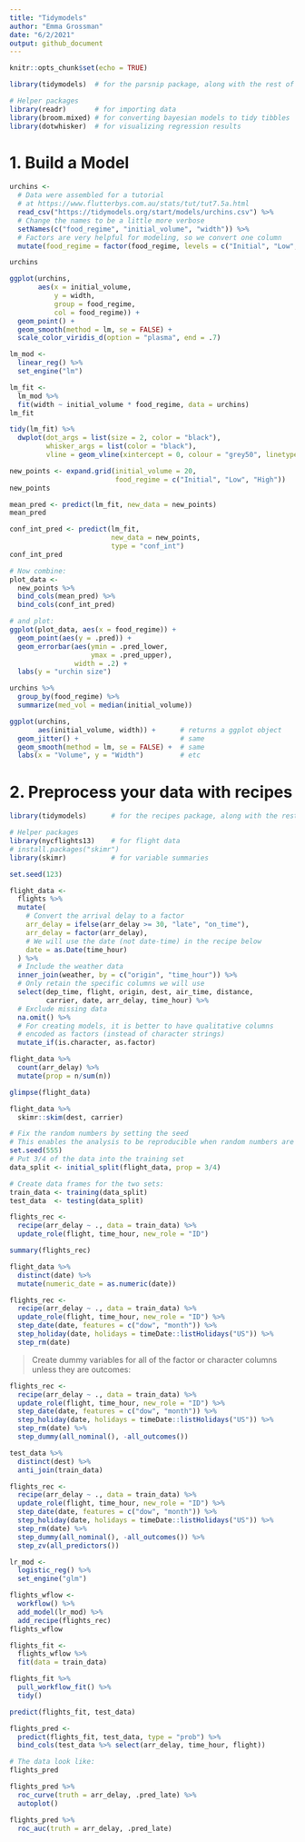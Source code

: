 ```yaml
---
title: "Tidymodels"
author: "Emma Grossman"
date: "6/2/2021"
output: github_document
---
```


```r
knitr::opts_chunk$set(echo = TRUE)
```

```r
library(tidymodels)  # for the parsnip package, along with the rest of tidymodels

# Helper packages
library(readr)       # for importing data
library(broom.mixed) # for converting bayesian models to tidy tibbles
library(dotwhisker)  # for visualizing regression results
```
# 1. Build a Model
```r
urchins <-
  # Data were assembled for a tutorial 
  # at https://www.flutterbys.com.au/stats/tut/tut7.5a.html
  read_csv("https://tidymodels.org/start/models/urchins.csv") %>% 
  # Change the names to be a little more verbose
  setNames(c("food_regime", "initial_volume", "width")) %>% 
  # Factors are very helpful for modeling, so we convert one column
  mutate(food_regime = factor(food_regime, levels = c("Initial", "Low", "High")))
```

```r
urchins
```

```r
ggplot(urchins,
       aes(x = initial_volume, 
           y = width, 
           group = food_regime, 
           col = food_regime)) + 
  geom_point() + 
  geom_smooth(method = lm, se = FALSE) +
  scale_color_viridis_d(option = "plasma", end = .7)
```

```r
lm_mod <- 
  linear_reg() %>% 
  set_engine("lm")
```


```r
lm_fit <- 
  lm_mod %>% 
  fit(width ~ initial_volume * food_regime, data = urchins)
lm_fit
```

```r
tidy(lm_fit) %>% 
  dwplot(dot_args = list(size = 2, color = "black"),
         whisker_args = list(color = "black"),
         vline = geom_vline(xintercept = 0, colour = "grey50", linetype = 2))

```

```r
new_points <- expand.grid(initial_volume = 20, 
                          food_regime = c("Initial", "Low", "High"))
new_points
```

```r
mean_pred <- predict(lm_fit, new_data = new_points)
mean_pred
```

```r
conf_int_pred <- predict(lm_fit, 
                         new_data = new_points, 
                         type = "conf_int")
conf_int_pred

# Now combine: 
plot_data <- 
  new_points %>% 
  bind_cols(mean_pred) %>% 
  bind_cols(conf_int_pred)

# and plot:
ggplot(plot_data, aes(x = food_regime)) + 
  geom_point(aes(y = .pred)) + 
  geom_errorbar(aes(ymin = .pred_lower, 
                    ymax = .pred_upper),
                width = .2) + 
  labs(y = "urchin size")

```

```r
urchins %>% 
  group_by(food_regime) %>% 
  summarize(med_vol = median(initial_volume))
```

```r
ggplot(urchins,
       aes(initial_volume, width)) +      # returns a ggplot object 
  geom_jitter() +                         # same
  geom_smooth(method = lm, se = FALSE) +  # same                    
  labs(x = "Volume", y = "Width")         # etc

```

# 2. Preprocess your data with recipes

```r
library(tidymodels)      # for the recipes package, along with the rest of tidymodels

# Helper packages
library(nycflights13)    # for flight data
# install.packages("skimr")
library(skimr)           # for variable summaries
```

```r
set.seed(123)

flight_data <- 
  flights %>% 
  mutate(
    # Convert the arrival delay to a factor
    arr_delay = ifelse(arr_delay >= 30, "late", "on_time"),
    arr_delay = factor(arr_delay),
    # We will use the date (not date-time) in the recipe below
    date = as.Date(time_hour)
  ) %>% 
  # Include the weather data
  inner_join(weather, by = c("origin", "time_hour")) %>% 
  # Only retain the specific columns we will use
  select(dep_time, flight, origin, dest, air_time, distance, 
         carrier, date, arr_delay, time_hour) %>% 
  # Exclude missing data
  na.omit() %>% 
  # For creating models, it is better to have qualitative columns
  # encoded as factors (instead of character strings)
  mutate_if(is.character, as.factor)

```

```r
flight_data %>% 
  count(arr_delay) %>% 
  mutate(prop = n/sum(n))
```

```r
glimpse(flight_data)
```

```r
flight_data %>% 
  skimr::skim(dest, carrier) 
```

```r
# Fix the random numbers by setting the seed 
# This enables the analysis to be reproducible when random numbers are used 
set.seed(555)
# Put 3/4 of the data into the training set 
data_split <- initial_split(flight_data, prop = 3/4)

# Create data frames for the two sets:
train_data <- training(data_split)
test_data  <- testing(data_split)

```

```r
flights_rec <- 
  recipe(arr_delay ~ ., data = train_data) %>% 
  update_role(flight, time_hour, new_role = "ID") 

```

```r
summary(flights_rec)
```

```r
flight_data %>% 
  distinct(date) %>% 
  mutate(numeric_date = as.numeric(date)) 
```


```r
flights_rec <- 
  recipe(arr_delay ~ ., data = train_data) %>% 
  update_role(flight, time_hour, new_role = "ID") %>% 
  step_date(date, features = c("dow", "month")) %>%               
  step_holiday(date, holidays = timeDate::listHolidays("US")) %>% 
  step_rm(date)
```

> Create dummy variables for all of the factor or character columns unless they are outcomes:

```r
flights_rec <- 
  recipe(arr_delay ~ ., data = train_data) %>% 
  update_role(flight, time_hour, new_role = "ID") %>% 
  step_date(date, features = c("dow", "month")) %>% 
  step_holiday(date, holidays = timeDate::listHolidays("US")) %>% 
  step_rm(date) %>% 
  step_dummy(all_nominal(), -all_outcomes())
```

```r
test_data %>% 
  distinct(dest) %>% 
  anti_join(train_data)
```

```r
flights_rec <- 
  recipe(arr_delay ~ ., data = train_data) %>% 
  update_role(flight, time_hour, new_role = "ID") %>% 
  step_date(date, features = c("dow", "month")) %>% 
  step_holiday(date, holidays = timeDate::listHolidays("US")) %>% 
  step_rm(date) %>% 
  step_dummy(all_nominal(), -all_outcomes()) %>% 
  step_zv(all_predictors())

```

```r
lr_mod <- 
  logistic_reg() %>% 
  set_engine("glm")
```

```r
flights_wflow <- 
  workflow() %>% 
  add_model(lr_mod) %>% 
  add_recipe(flights_rec)
flights_wflow
```

```r
flights_fit <- 
  flights_wflow %>% 
  fit(data = train_data)

```


```r
flights_fit %>% 
  pull_workflow_fit() %>% 
  tidy()
```


```r
predict(flights_fit, test_data)
```

```r
flights_pred <- 
  predict(flights_fit, test_data, type = "prob") %>% 
  bind_cols(test_data %>% select(arr_delay, time_hour, flight)) 

# The data look like: 
flights_pred
```

```r
flights_pred %>% 
  roc_curve(truth = arr_delay, .pred_late) %>% 
  autoplot()
```

```r
flights_pred %>% 
  roc_auc(truth = arr_delay, .pred_late)
```



















